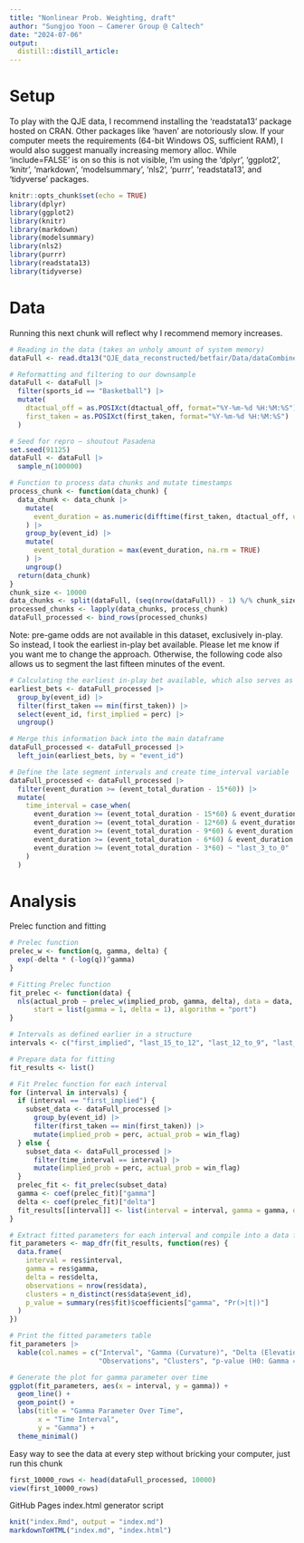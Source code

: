 ```yaml
---
title: "Nonlinear Prob. Weighting, draft"
author: "Sungjoo Yoon — Camerer Group @ Caltech"
date: "2024-07-06"
output:
  distill::distill_article:
---
```


# Setup
To play with the QJE data, I recommend installing the 'readstata13' package hosted on CRAN. Other packages like 'haven' are notoriously slow.
If your computer meets the requirements (64-bit Windows OS, sufficient RAM), I would also suggest manually increasing memory alloc.
While 'include=FALSE' is on so this is not visible, I'm using the 'dplyr', 'ggplot2', 'knitr', 'markdown', 'modelsummary', 'nls2', 'purrr', 'readstata13', and 'tidyverse' packages.
```r
knitr::opts_chunk$set(echo = TRUE)
library(dplyr)
library(ggplot2)
library(knitr)
library(markdown)
library(modelsummary)
library(nls2)
library(purrr)
library(readstata13)
library(tidyverse)
```

# Data

Running this next chunk will reflect why I recommend memory increases.

```r
# Reading in the data (takes an unholy amount of system memory)
dataFull <- read.dta13("QJE_data_reconstructed/betfair/Data/dataCombined2.dta")
```

```r
# Reformatting and filtering to our downsample
dataFull <- dataFull |>
  filter(sports_id == "Basketball") |>
  mutate(
    dtactual_off = as.POSIXct(dtactual_off, format="%Y-%m-%d %H:%M:%S"),
    first_taken = as.POSIXct(first_taken, format="%Y-%m-%d %H:%M:%S")
  )

# Seed for repro — shoutout Pasadena
set.seed(91125)
dataFull <- dataFull |>
  sample_n(100000)

# Function to process data chunks and mutate timestamps
process_chunk <- function(data_chunk) {
  data_chunk <- data_chunk |>
    mutate(
      event_duration = as.numeric(difftime(first_taken, dtactual_off, units = "secs"))
    ) |>
    group_by(event_id) |>
    mutate(
      event_total_duration = max(event_duration, na.rm = TRUE)
    ) |>
    ungroup()
  return(data_chunk)
}
chunk_size <- 10000 
data_chunks <- split(dataFull, (seq(nrow(dataFull)) - 1) %/% chunk_size)
processed_chunks <- lapply(data_chunks, process_chunk)
dataFull_processed <- bind_rows(processed_chunks)
```

Note: pre-game odds are not available in this dataset, exclusively in-play. So instead, I took the earliest in-play bet available. Please let me know if you want me to change the approach. Otherwise, the following code also allows us to segment the last fifteen minutes of the event.

```r
# Calculating the earliest in-play bet available, which also serves as first implied odds
earliest_bets <- dataFull_processed |>
  group_by(event_id) |>
  filter(first_taken == min(first_taken)) |>
  select(event_id, first_implied = perc) |>
  ungroup()

# Merge this information back into the main dataframe
dataFull_processed <- dataFull_processed |>
  left_join(earliest_bets, by = "event_id")

# Define the late segment intervals and create time_interval variable
dataFull_processed <- dataFull_processed |>
  filter(event_duration >= (event_total_duration - 15*60)) |>
  mutate(
    time_interval = case_when(
      event_duration >= (event_total_duration - 15*60) & event_duration < (event_total_duration - 12*60) ~ "last_15_to_12",
      event_duration >= (event_total_duration - 12*60) & event_duration < (event_total_duration - 9*60) ~ "last_12_to_9",
      event_duration >= (event_total_duration - 9*60) & event_duration < (event_total_duration - 6*60) ~ "last_9_to_6",
      event_duration >= (event_total_duration - 6*60) & event_duration < (event_total_duration - 3*60) ~ "last_6_to_3",
      event_duration >= (event_total_duration - 3*60) ~ "last_3_to_0"
    )
  )

```

# Analysis

Prelec function and fitting

```r
# Prelec function
prelec_w <- function(q, gamma, delta) {
  exp(-delta * (-log(q))^gamma)
}

# Fitting Prelec function
fit_prelec <- function(data) {
  nls(actual_prob ~ prelec_w(implied_prob, gamma, delta), data = data,
      start = list(gamma = 1, delta = 1), algorithm = "port")
}

# Intervals as defined earlier in a structure
intervals <- c("first_implied", "last_15_to_12", "last_12_to_9", "last_9_to_6", "last_6_to_3", "last_3_to_0")

# Prepare data for fitting
fit_results <- list()

# Fit Prelec function for each interval
for (interval in intervals) {
  if (interval == "first_implied") {
    subset_data <- dataFull_processed |>
      group_by(event_id) |>
      filter(first_taken == min(first_taken)) |>
      mutate(implied_prob = perc, actual_prob = win_flag)
  } else {
    subset_data <- dataFull_processed |>
      filter(time_interval == interval) |>
      mutate(implied_prob = perc, actual_prob = win_flag)
  }
  prelec_fit <- fit_prelec(subset_data)
  gamma <- coef(prelec_fit)["gamma"]
  delta <- coef(prelec_fit)["delta"]
  fit_results[[interval]] <- list(interval = interval, gamma = gamma, delta = delta, fit = prelec_fit, data = subset_data)
}

# Extract fitted parameters for each interval and compile into a data frame
fit_parameters <- map_dfr(fit_results, function(res) {
  data.frame(
    interval = res$interval,
    gamma = res$gamma,
    delta = res$delta,
    observations = nrow(res$data),
    clusters = n_distinct(res$data$event_id),
    p_value = summary(res$fit)$coefficients["gamma", "Pr(>|t|)"]
  )
})

# Print the fitted parameters table
fit_parameters |>
  kable(col.names = c("Interval", "Gamma (Curvature)", "Delta (Elevation)", 
                      "Observations", "Clusters", "p-value (H0: Gamma = 1)"))
```

```r
# Generate the plot for gamma parameter over time
ggplot(fit_parameters, aes(x = interval, y = gamma)) +
  geom_line() +
  geom_point() +
  labs(title = "Gamma Parameter Over Time",
       x = "Time Interval",
       y = "Gamma") +
  theme_minimal()
```

Easy way to see the data at every step without bricking your computer, just run this chunk

```r
first_10000_rows <- head(dataFull_processed, 10000)
view(first_10000_rows)
```

GitHub Pages index.html generator script

```r
knit("index.Rmd", output = "index.md")
markdownToHTML("index.md", "index.html")
```


